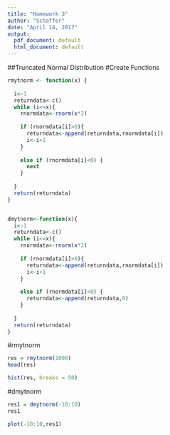```yaml
---
title: "Homework 3"
author: "Schaffer"
date: "April 14, 2017"
output:
  pdf_document: default
  html_document: default
---
```

##Truncated Normal Distribution
#Create Functions
```r
rmytnorm <- function(x) { 
  
  i<-1
  returndata<-c()
  while (i<=x){
    rnormdata<-rnorm(x*2)
    
    if (rnormdata[i]>0){
      returndata<-append(returndata,rnormdata[i])
      i<-i+1
    }
    
    else if (rnormdata[i]<0) {
      next
    }
    
  }
  return(returndata)
}


dmytnorm<-function(x){
  i<-1
  returndata<-c()
  while (i<=x){
    rnormdata<-rnorm(x*2)
    
    if (rnormdata[i]>0){
      returndata<-append(returndata,rnormdata[i])
      i<-i+1
    }
    
    else if (rnormdata[i]<0) {
      returndata<-append(returndata,0)
    }
    
  }
  return(returndata)
}

```
#rmytnorm
```r
res = rmytnorm(1000)
head(res)

hist(res, breaks = 50)
```
#dmytnorm
```r
res1 = dmytnorm(-10:10)
res1

plot(-10:10,res1)
```
